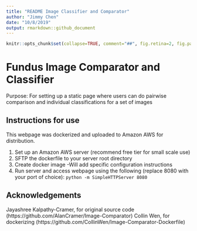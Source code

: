 ```yaml
---
title: "README Image Classifier and Comparator"
author: "Jimmy Chen"
date: "10/8/2019"
output: rmarkdown::github_document
---
```



```r
knitr::opts_chunk$set(collapse=TRUE, comment="##", fig.retina=2, fig.path = "README_figs/README-")
```

# Fundus Image Comparator and Classifier 

Purpose: For setting up a static page where users can do pairwise comparison and individual classifications for a set of images

## Instructions for use 
This webpage was dockerized and uploaded to Amazon AWS for distribution. 

1. Set up an Amazon AWS server (recommend free tier for small scale use)
2. SFTP the dockerfile to your server root directory
3. Create docker image 
  -Will add specific configuration instructions
4. Run server and access webpage using the following (replace 8080 with your port of choice):
  ```python -m SimpleHTTPServer 8080``` 
  
## Acknowledgements 
Jayashree Kalpathy-Cramer, for original source code (https://github.com/AlanCramer/Image-Comparator)
Collin Wen, for dockerizing (https://github.com/CollinWen/Image-Comparator-Dockerfile)
